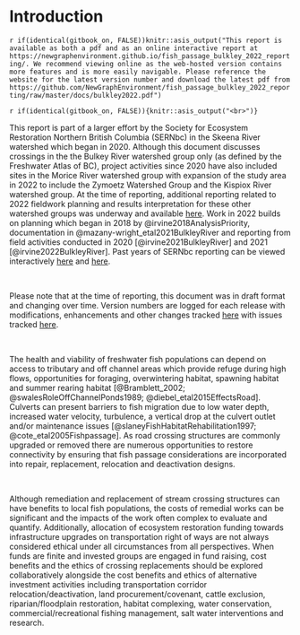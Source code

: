 # Introduction {#intro}

`r if(identical(gitbook_on, FALSE))knitr::asis_output("This report is available as both a pdf and as an online interactive report at https://newgraphenvironment.github.io/fish_passage_bulkley_2022_reporting/. We recommend viewing online as the web-hosted version contains more features and is more easily navigable. Please reference the website for the latest version number and download the latest pdf from https://github.com/NewGraphEnvironment/fish_passage_bulkley_2022_reporting/raw/master/docs/bulkley2022.pdf")` 


`r if(identical(gitbook_on, FALSE)){knitr::asis_output("<br>")}`

This report is part of a larger effort by the Society for Ecosystem Restoration Northern British Columbia (SERNbc) in the Skeena River watershed which began in 2020.  Although this document discusses crossings in the the Bulkey River watershed group only (as defined by the Freshwater Atlas of BC), project activities since 2020 have also included sites in the Morice River watershed group with expansion of the study area in 2022 to include the Zymoetz Watershed Group and the Kispiox River watershed group.  At the time of reporting, additional reporting related to 2022 fieldwork planning and results interpretation for these other watershed groups was underway and available [here](https://newgraphenvironment.github.io/fish_passage_skeena_2022_reporting/).  Work in 2022 builds on planning which began in 2018 by @irvine2018AnalysisPriority, documentation in @mazany-wright_etal2021BulkleyRiver and reporting from field activities conducted in 2020 [@irvine2021BulkleyRiver] and 2021 [@irvine2022BulkleyRiver].  Past years of SERNbc reporting can be viewed interactively [here](https://newgraphenvironment.github.io/fish_passage_bulkley_2020_reporting/) and [here](https://newgraphenvironment.github.io/fish_passage_skeena_2021_reporting/).

<br>

Please note that at the time of reporting, this document was in draft format and changing over time.  Version numbers are logged for each release with modifications, enhancements and other changes tracked [here](https://github.com/NewGraphEnvironment/fish_passage_bulkley_2022_reporting/blob/master/NEWS.md) with issues tracked [here](https://github.com/NewGraphEnvironment/fish_passage_bulkley_2022_reporting/issues). 

<br>


The health and viability of freshwater fish populations can depend on access to tributary and off channel areas which provide refuge during high flows, opportunities for foraging, overwintering habitat, spawning habitat and summer rearing habitat [@Bramblett_2002; @swalesRoleOffChannelPonds1989; @diebel_etal2015EffectsRoad].  Culverts can present barriers to fish migration due to low water depth, increased water velocity, turbulence, a vertical drop at the culvert outlet and/or maintenance issues [@slaneyFishHabitatRehabilitation1997; @cote_etal2005Fishpassage]. As road crossing structures are commonly upgraded or removed there are numerous opportunities to restore connectivity by ensuring that fish passage considerations are incorporated into repair, replacement, relocation and deactivation designs. 

<br>

Although remediation and replacement of stream crossing structures can have benefits to local fish populations, the costs of remedial works can be significant and the impacts of the work often complex to evaluate and quantify. Additionally, allocation of ecosystem restoration funding towards infrastructure upgrades on transportation right of ways are not always considered ethical under all circumstances from all perspectives. When funds are finite and invested groups are engaged in fund raising, cost benefits and the ethics of crossing replacements should be explored collaboratively alongside the cost benefits and ethics of alternative investment activities including transportation corridor relocation/deactivation, land procurement/covenant, cattle exclusion, riparian/floodplain restoration, habitat complexing, water conservation,  commercial/recreational fishing management, salt water interventions and research.
